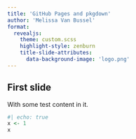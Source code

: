 ```yaml
---
title: 'GitHub Pages and pkgdown'
author: 'Melissa Van Bussel'
format:
  revealjs:
    theme: custom.scss
    highlight-style: zenburn
    title-slide-attributes: 
      data-background-image: 'logo.png'
---
```


## First slide

With some test content in it.

```r
#| echo: true
x <- 1
x
```
